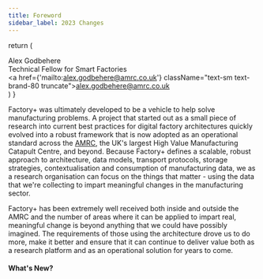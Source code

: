 ```yaml
---
title: Foreword
sidebar_label: 2023 Changes
---
```


  return (
      <div className="flex mb-10">
        <div
            className="flex items-center justify-center">
          <img className="!h-20 w-20 ring ring-brand-50 ring-offset-2 !rounded-full mr-6" src='/img/alex.png' alt=""/>
          <div className="flex-1 gap-1">
            <div className="text-xl font-medium text-brand pb-0!">Alex Godbehere</div>
            <div className="text-sm truncate text-brand-80">Technical Fellow for Smart Factories</div>
            <a href={'mailto:alex.godbehere@amrc.co.uk'} className="text-sm text-brand-80 truncate">alex.godbehere@amrc.co.uk</a>
          </div>
        </div>
      </div>
  )
}

<Card></Card>

Factory+ was ultimately developed to be a vehicle to help solve manufacturing problems. A project that started out as a small piece of research into current best practices for digital factory architectures quickly evolved into a robust framework that is now adopted as an operational standard across the [AMRC](https://www.amrc.co.uk/), the UK's largest High Value Manufacturing Catapult Centre, and beyond. Because Factory+ defines a scalable, robust approach to architecture, data models, transport protocols, storage strategies, contextualisation and consumption of manufacturing data, we as a research organisation can focus on the things that matter - using the data that we're collecting to impart meaningful changes in the manufacturing sector.

Factory+ has been extremely well received both inside and outside the AMRC and the number of areas where it can be applied to impart real, meaningful change is beyond anything that we could have possibly imagined. The requirements of those using the architecture drove us to do more, make it better and ensure that it can continue to deliver value both as a research platform and as an operational solution for years to come.

#### What's New?

